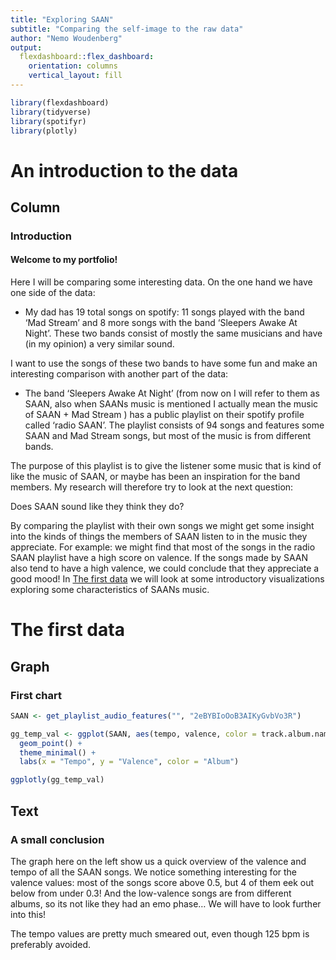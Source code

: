 ```yaml
---
title: "Exploring SAAN"
subtitle: "Comparing the self-image to the raw data"
author: "Nemo Woudenberg"
output: 
  flexdashboard::flex_dashboard:
    orientation: columns
    vertical_layout: fill
---
```


```r
library(flexdashboard)
library(tidyverse)
library(spotifyr)
library(plotly)
```

An introduction to the data
====================================

## Column

### Introduction

#### Welcome to my portfolio! 

Here I will be comparing some interesting data. On the one hand we have one side of the data:

 - My dad has 19 total songs on spotify: 11 songs played with the band 'Mad Stream' and 8 more songs with the band 'Sleepers Awake At Night'. These two bands consist of mostly the same musicians and have (in my opinion) a very similar sound. 

I want to use the songs of these two bands to have some fun and make an interesting comparison with another part of the data:

 - The band 'Sleepers Awake At Night' (from now on I will refer to them as SAAN, also when SAANs music is mentioned I actually mean the music of SAAN + Mad Stream ) has a public playlist on their spotify profile called 'radio SAAN'. The playlist consists of 94 songs and features some SAAN and Mad Stream songs, but most of the music is from different bands. 

The purpose of this playlist is to give the listener some music that is kind of like the music of SAAN, or maybe has been an inspiration for the band members. My research will therefore try to look at the next question:

Does SAAN sound like they think they do?

By comparing the playlist with their own songs we might get some insight into the kinds of things the members of SAAN listen to in the music they appreciate. For example: we might find that most of the songs in the radio SAAN playlist have a high score on valence. If the songs made by SAAN also tend to have a high valence, we could conclude that they appreciate a good mood! In [The first data] we will look at some introductory visualizations exploring some characteristics of SAANs music.


The first data {data-navmenu="First Datas"}
====================================

## Graph {data-width="800"}

### First chart

```r

SAAN <- get_playlist_audio_features("", "2eBYBIoOoB3AIKyGvbVo3R")

gg_temp_val <- ggplot(SAAN, aes(tempo, valence, color = track.album.name)) +
  geom_point() +
  theme_minimal() +
  labs(x = "Tempo", y = "Valence", color = "Album") 

ggplotly(gg_temp_val)
```

## Text {data-widtth="200"}

### A small conclusion

The graph here on the left show us a quick overview of the valence and tempo of all the SAAN songs. We notice something interesting for the valence values: most of the songs score above 0.5, but 4 of them eek out below from under 0.3! And the low-valence songs are from different albums, so its not like they had an emo phase... We will have to look further into this!

The tempo values are pretty much smeared out, even though 125 bpm is preferably avoided. 